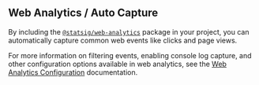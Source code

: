 ## Web Analytics / Auto Capture

By including the [`@statsig/web-analytics`](https://www.npmjs.com/package/@statsig/web-analytics) package in your project, you can automatically capture common web events like clicks and page views. 

For more information on filtering events, enabling console log capture, and other configuration options available in web analytics, see the [Web Analytics Configuration](/webanalytics/overview#event-filtering-and-console-configuration) documentation.
